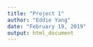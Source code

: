 ```yaml
---
title: "Project 1"
author: "Eddie Yang"
date: "February 19, 2019"
output: html_document
---
```


```r

```

